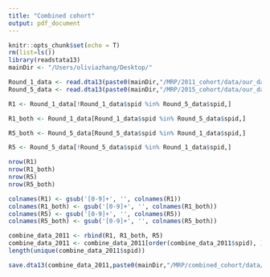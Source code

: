 ```yaml
---
title: "Combined cohort"
output: pdf_document
---
```


```r
knitr::opts_chunk$set(echo = T)
rm(list=ls())
library(readstata13)
mainDir <- "/Users/oliviazhang/Desktop/"
```

```r
Round_1_data <- read.dta13(paste0(mainDir,"/MRP/2011_cohort/data/our_data_7439.dta"))
Round_5_data <- read.dta13(paste0(mainDir,"/MRP/2015_cohort/data/our_data_7416.dta"))

R1 <- Round_1_data[!Round_1_data$spid %in% Round_5_data$spid,]

R1_both <- Round_1_data[Round_1_data$spid %in% Round_5_data$spid,]

R5_both <- Round_5_data[Round_5_data$spid %in% Round_1_data$spid,]

R5 <- Round_5_data[!Round_5_data$spid %in% Round_1_data$spid,]

nrow(R1)
nrow(R1_both)
nrow(R5)
nrow(R5_both)
```


```r
colnames(R1) <- gsub('[0-9]+', '', colnames(R1))
colnames(R1_both) <- gsub('[0-9]+', '', colnames(R1_both))
colnames(R5) <- gsub('[0-9]+', '', colnames(R5))
colnames(R5_both) <- gsub('[0-9]+', '', colnames(R5_both))

combine_data_2011 <- rbind(R1, R1_both, R5)
combine_data_2011 <- combine_data_2011[order(combine_data_2011$spid), ]
length(unique(combine_data_2011$spid))
```


```r
save.dta13(combine_data_2011,paste0(mainDir,"/MRP/combined_cohort/data/our_data_2011.dta"))
```



